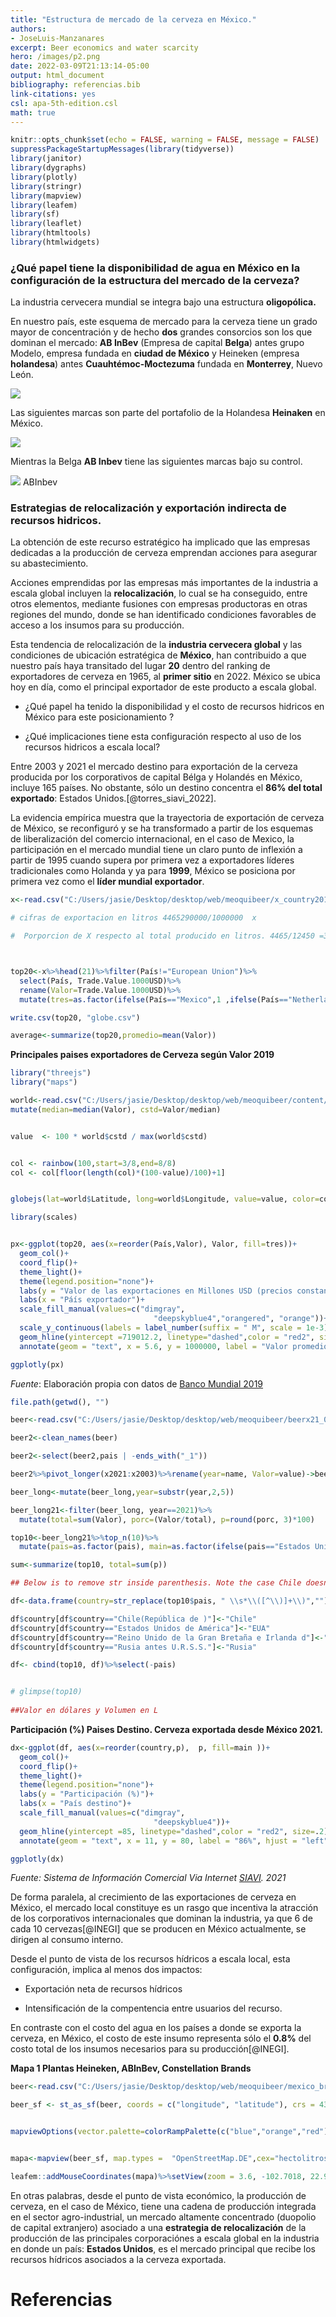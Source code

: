 ```yaml
---
title: "Estructura de mercado de la cerveza en México."
authors:
- JoseLuis-Manzanares 
excerpt: Beer economics and water scarcity
hero: /images/p2.png
date: 2022-03-09T21:13:14-05:00
output: html_document
bibliography: referencias.bib
link-citations: yes
csl: apa-5th-edition.csl
math: true
---
```



```r
knitr::opts_chunk$set(echo = FALSE, warning = FALSE, message = FALSE)
suppressPackageStartupMessages(library(tidyverse))
library(janitor)
library(dygraphs)
library(plotly)
library(stringr)
library(mapview)
library(leafem)
library(sf)
library(leaflet)
library(htmltools)
library(htmlwidgets)
```


### ¿Qué papel tiene la disponibilidad de agua en México en la configuración de la estructura del mercado de la cerveza?

La industria cervecera mundial se integra bajo una estructura **oligopólica.** 


En nuestro país, este esquema de mercado para la cerveza tiene un grado mayor de concentración y de hecho **dos** grandes consorcios son los que dominan el mercado: **AB InBev** (Empresa de capital **Belga**) antes grupo Modelo, empresa fundada en **ciudad de México** y Heineken (empresa **holandesa**) antes **Cuauhtémoc-Moctezuma** fundada en **Monterrey**, Nuevo León. 


![](/images/duo.png)



Las siguientes marcas son parte del portafolio de la Holandesa **Heinaken** en México. 

![](/images/p3a.png)


Mientras la Belga **AB Inbev** tiene las siguientes marcas bajo su control. 

![](/images/ABInbev.jpg)
ABInbev



### Estrategias de relocalización y exportación indirecta de recursos hidricos.

La obtención de este recurso estratégico ha implicado que las empresas dedicadas a la producción de cerveza emprendan acciones para asegurar su abastecimiento.  


Acciones emprendidas por las empresas más importantes de la industria a escala global incluyen la **relocalización**, lo cual se ha conseguido, entre otros elementos, mediante fusiones con empresas productoras en otras regiones del mundo,  donde se han identificado condiciones favorables de acceso a los insumos para su producción. 


Esta tendencia de relocalización de la **industria cervecera global** y las condiciones de ubicación estratégica de **México**, han contribuido a que nuestro país haya transitado del lugar **20** dentro del ranking de exportadores de cerveza en 1965, al **primer sitio**  en 2022. México se ubica hoy en día, como  el principal exportador de este producto a escala global.  

+ ¿Qué papel ha tenido la disponibilidad y el costo de recursos hidricos en México para este posicionamiento ? 

+ ¿Qué implicaciones tiene esta configuración respecto al uso de los recursos hidricos a escala local?


Entre 2003 y 2021  el mercado destino para exportación de la cerveza producida por los corporativos de capital Bélga y Holandés en México, incluye 165 países. No obstante, sólo un destino concentra el **86% del total exportado**: Estados Unidos.[@torres_siavi_2022]. 

La evidencia empírica muestra que la trayectoria de exportación de cerveza de México, se reconfiguró y se ha transformado a partir de los esquemas de liberalización del comercio internacional, en el caso de Mexico, la participación en el mercado mundial tiene un claro punto de inflexión a partir de 1995 cuando supera por primera vez a exportadores líderes tradicionales como Holanda y  ya para **1999**, México se posiciona por primera vez como el **líder mundial exportador**.


```r
x<-read.csv("C:/Users/jasie/Desktop/desktop/web/meoquibeer/x_country2019.csv", encoding = "latin1")

# cifras de exportacion en litros 4465290000/1000000  x

#  Porporcion de X respecto al total producido en litros. 4465/12450 =35.8% Una de cada tres cervezas producidas se exporta.



top20<-x%>%head(21)%>%filter(País!="European Union")%>%
  select(País, Trade.Value.1000USD)%>%
  rename(Valor=Trade.Value.1000USD)%>%
  mutate(tres=as.factor(ifelse(País=="Mexico",1 ,ifelse(País=="Netherlands",2,(ifelse(País=="Belgium",3 ,0))))))

write.csv(top20, "globe.csv")

average<-summarize(top20,promedio=mean(Valor))
```

**Principales paises exportadores de Cerveza según Valor  2019**

```r
library("threejs")
library("maps")

world<-read.csv("C:/Users/jasie/Desktop/desktop/web/meoquibeer/content/post/globe_geo.csv",fileEncoding = "Latin1")%>%
mutate(median=median(Valor), cstd=Valor/median)  


value  <- 100 * world$cstd / max(world$cstd)


col <- rainbow(100,start=3/8,end=8/8)
col <- col[floor(length(col)*(100-value)/100)+1]


globejs(lat=world$Latitude, long=world$Longitude, value=value, color=col,     atmosphere=TRUE)
```


```r
library(scales)


px<-ggplot(top20, aes(x=reorder(País,Valor), Valor, fill=tres))+
  geom_col()+
  coord_flip()+
  theme_light()+
  theme(legend.position="none")+ 
  labs(y = "Valor de las exportaciones en Millones USD (precios constantes)")+
  labs(x = "Páís exportador")+
  scale_fill_manual(values=c("dimgray",
                                "deepskyblue4","orangered", "orange"))+
  scale_y_continuous(labels = label_number(suffix = " M", scale = 1e-3))+
  geom_hline(yintercept =719012.2, linetype="dashed",color = "red2", size=.2)+
  annotate(geom = "text", x = 5.6, y = 1000000, label = "Valor promedio de Xports", hjust = "left")

ggplotly(px)

```


*Fuente*: Elaboración propia con datos de  [Banco Mundial 2019](https://wits.worldbank.org/trade/comtrade/en/country/ALL/year/2019/tradeflow/Exports/partner/WLD/product/220300)


```r

file.path(getwd(), "")

beer<-read.csv("C:/Users/jasie/Desktop/desktop/web/meoquibeer/beerx21_03.csv", encoding = "latin1")

beer2<-clean_names(beer)

beer2<-select(beer2,pais | -ends_with("_1"))

beer2%>%pivot_longer(x2021:x2003)%>%rename(year=name, Valor=value)->beer_long

beer_long<-mutate(beer_long,year=substr(year,2,5))

beer_long21<-filter(beer_long, year==2021)%>%
  mutate(total=sum(Valor), porc=(Valor/total), p=round(porc, 3)*100)

top10<-beer_long21%>%top_n(10)%>%
  mutate(pais=as.factor(pais), main=as.factor(ifelse(pais=="Estados Unidos de América", 1, 0)))

sum<-summarize(top10, total=sum(p))

## Below is to remove str inside parenthesis. Note the case Chile doesn't work because there's  no space in between Chile and the parenthesis so.. I have to do it manually.

df<-data.frame(country=str_replace(top10$pais, " \\s*\\([^\\)]+\\)",""))

df$country[df$country=="Chile(República de )"]<-"Chile"
df$country[df$country=="Estados Unidos de América"]<-"EUA"
df$country[df$country=="Reino Unido de la Gran Bretaña e Irlanda d"]<-"UK"
df$country[df$country=="Rusia antes U.R.S.S."]<-"Rusia"

df<- cbind(top10, df)%>%select(-pais)


# glimpse(top10)
  
##Valor en dólares y Volumen en L
```
**Participación (%) Paises Destino. Cerveza exportada desde México 2021.**
```r
dx<-ggplot(df, aes(x=reorder(country,p),  p, fill=main ))+
  geom_col()+
  coord_flip()+
  theme_light()+
  theme(legend.position="none")+ 
  labs(y = "Participación (%)")+
  labs(x = "País destino")+
  scale_fill_manual(values=c("dimgray",
                                "deepskyblue4"))+
  geom_hline(yintercept =85, linetype="dashed",color = "red2", size=.2)+
  annotate(geom = "text", x = 11, y = 80, label = "86%", hjust = "left")

ggplotly(dx)
```
*Fuente: Sistema de Información Comercial Via Internet [SIAVI](http://www.economia-snci.gob.mx/). 2021*




De forma paralela, al crecimiento de las exportaciones de cerveza en México, el mercado local constituye es un rasgo que incentiva la atracción de los corporativos internacionales que dominan la industria, ya que 6 de cada 10 cervezas[@INEGI] que se producen en México actualmente, se dirigen al consumo interno.


Desde el punto de vista de los recursos hídricos a escala local, esta configuración, implica al menos dos impactos:  

-  Exportación neta de recursos hídricos

-  Intensificación de la compentencia entre usuarios del recurso.

En contraste con el costo del agua en los países a donde se exporta la cerveza,  en México, el costo de este insumo representa sólo el **0.8%** del costo total de los insumos necesarios para su producción[@INEGI]. 

**Mapa 1  Plantas Heineken, ABInBev, Constellation Brands**

```r
beer<-read.csv("C:/Users/jasie/Desktop/desktop/web/meoquibeer/mexico_brewery_plants.csv", fileEncoding = "Latin1")

beer_sf <- st_as_sf(beer, coords = c("longitude", "latitude"), crs = 4326)


mapviewOptions(vector.palette=colorRampPalette(c("blue","orange","red")))


mapa<-mapview(beer_sf, map.types =  "OpenStreetMap.DE",cex="hectolitros.año.Mill", zcol="hectolitros.año.Mill", layer.name= "Millones/Hectolitros/año",legend = TRUE,homebutton =FALSE)

leafem::addMouseCoordinates(mapa)%>%setView(zoom = 3.6, -102.7018, 22.9524)


```






En otras palabras, desde el punto de vista económico, la producción de cerveza, en el caso de México, tiene una cadena de producción integrada en el sector agro-industrial, un mercado altamente concentrado (duopolio de capital extranjero) asociado a una  **estrategia de relocalización** de la producción de las principales corporaciónes a escala global en la industria en donde un país: **Estados Unidos**, es el mercado principal que recibe los recursos hídricos asociados a la cerveza exportada. 

# Referencias